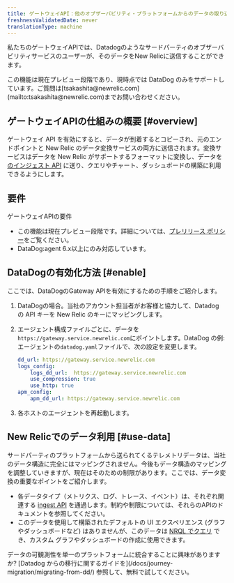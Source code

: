 ```yaml
---
title: ゲートウェイAPI：他のオブザーバビリティ・プラットフォームからのデータの取り込み
freshnessValidatedDate: never
translationType: machine
---
```


私たちのゲートウェイAPIでは、Datadogのようなサードパーティのオブザーバビリティサービスのユーザーが、そのデータをNew Relicに送信することができます。

<Callout variant="important">
  この機能は現在プレビュー段階であり、現時点では DataDog のみをサポートしています。ご質問は[tsakashita@newrelic.com](mailto:tsakashita@newrelic.com)までお問い合わせください。
</Callout>

## ゲートウェイAPIの仕組みの概要 [#overview]

ゲートウェイ API を有効にすると、データが到着するとコピーされ、元のエンドポイントと New Relic のデータ変換サービスの両方に送信されます。変換サービスはデータを New Relic がサポートするフォーマットに変換し、データを [のインジェスト API](/docs/telemetry-data-platform/get-data-new-relic/getting-started/introduction-new-relic-data-ingest-apis-sdks) に送り、クエリやチャート、ダッシュボードの構築に利用できるようにします。

## 要件

ゲートウェイAPIの要件

* この機能は現在プレビュー段階です。詳細については、[プレリリース ポリシー](/docs/licenses/license-information/referenced-policies/new-relic-pre-release-policy)をご覧ください。
* DataDog:agent 6.x以上にのみ対応しています。

## DataDogの有効化方法 [#enable]

ここでは、DataDogのGateway APIを有効にするための手順をご紹介します。

1. DataDogの場合。当社のアカウント担当者がお客様と協力して、Datadog の API キーを New Relic のキーにマッピングします。

2. エージェント構成ファイルごとに、データを`https://gateway.service.newrelic.com`にポイントします。DataDog の例: エージェントの`datadog.yaml`ファイルで、次の設定を変更します。

   ```yml
   dd_url: https://gateway.service.newrelic.com
   logs_config:
       logs_dd_url:  https://gateway.service.newrelic.com
       use_compression: true
       use_http: true
   apm_config:
       apm_dd_url: https://gateway.service.newrelic.com
   ```

3. 各ホストのエージェントを再起動します。

## New Relicでのデータ利用 [#use-data]

サードパーティのプラットフォームから送られてくるテレメトリデータは、当社のデータ構造に完全にはマッピングされません。今後もデータ構造のマッピングを調整していきますが、現在はそのための制限があります。ここでは、データ変換の重要なポイントをご紹介します。

* 各データタイプ（メトリクス、ログ、トレース、イベント）は、それぞれ関連する [ingest API](/docs/telemetry-data-platform/get-data-new-relic/getting-started/introduction-new-relic-data-ingest-apis-sdks) を通過します。制約や制限については、それらのAPIのドキュメントを参照してください。
* このデータを使用して構築されたデフォルトの UI エクスペリエンス (グラフやダッシュボードなど) はありませんが、このデータは [NRQL でクエリ](/docs/query-your-data/nrql-new-relic-query-language/get-started/introduction-nrql-new-relics-query-language) でき、カスタム グラフやダッシュボードの作成に使用できます。

<Callout variant="tip">
  データの可観測性を単一のプラットフォームに統合することに興味がありますか? [Datadog からの移行に関するガイドを](/docs/journey-migration/migrating-from-dd/) 参照して、無料で試してください。
</Callout>
